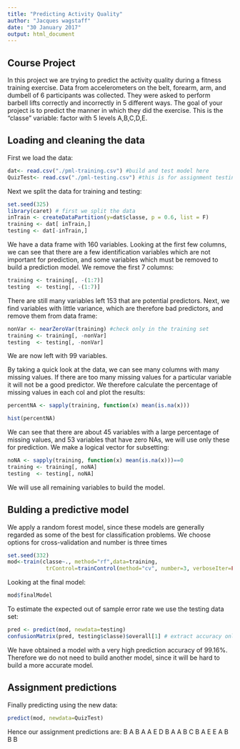 ```yaml
---
title: "Predicting Activity Quality"
author: "Jacques wagstaff"
date: "30 January 2017"
output: html_document
---
```


## Course Project
In this project we are trying to predict the activity quality during a fitness 
training exercise. Data from accelerometers on the belt, forearm, arm, 
and dumbell of 6 participants was collected. They were asked to perform barbell 
lifts correctly and incorrectly in 5 different ways. The goal of your project is 
to predict the manner in which they did the exercise. This is the "classe" 
variable: factor with 5 levels A,B,C,D,E.

## Loading and cleaning the data
First we load the data:
```r
dat<- read.csv("./pml-training.csv") #build and test model here
QuizTest<- read.csv("./pml-testing.csv") #this is for assignment testing
```

Next we split the data for training and testing:
```r
set.seed(325)
library(caret) # first we split the data
inTrain <- createDataPartition(y=dat$classe, p = 0.6, list = F)
training <- dat[ inTrain,]
testing <- dat[-inTrain,]
```

We have a data frame with 160 variables. Looking at the first few columns, 
we can see that there are a few identification variables which are not important 
for prediction, and some variables which must be removed to build a prediction 
model. We remove the first 7 columns:
```r
training <- training[, -(1:7)]
testing  <- testing[, -(1:7)]
```
There are still many variables left 153 that are potential predictors. 
Next, we find variables with little variance, which are therefore bad 
predictors, and remove them from data frame:
```r
nonVar <- nearZeroVar(training) #check only in the training set
training <- training[, -nonVar]
testing  <- testing[, -nonVar]
```
We are now left with 99 variables.

By taking a quick look at the data, we can see many columns with many
missing values. If there are too many missing values for a particular 
variable it will not be a good predictor. We therefore calculate the percentage 
of missing values in each col and plot the results:
```r
percentNA <- sapply(training, function(x) mean(is.na(x)))
```
```r
hist(percentNA) 
```
We can see that there are about 45 variables with a large percentage of missing 
values, and 53 variables that have zero NAs, we will use only these for prediction.
We make a logical vector for subsetting:
```r
noNA <- sapply(training, function(x) mean(is.na(x)))==0
training <- training[, noNA]
testing  <- testing[, noNA]
```
We will use all remaining variables to build the model.

## Bulding a predictive model

We apply a random forest model, since these models are generally regarded as 
some of the best for classification problems. We choose options for 
cross-validation and number is three times
```r
set.seed(332)
mod<-train(classe~., method="rf",data=training, 
            trControl=trainControl(method="cv", number=3, verboseIter=FALSE))
```
Looking at the final model:
```r
mod$finalModel
```

To estimate the expected out of sample error rate we use the testing data set:
```r
pred <- predict(mod, newdata=testing)
confusionMatrix(pred, testing$classe)$overall[1] # extract accuracy only
```
We have obtained a model with a very high prediction accuracy of 99.16%. Therefore
we do not need to build another model, since it will be hard to build a more 
accurate model.

## Assignment predictions
Finally predicting using the new data:
```r
predict(mod, newdata=QuizTest)
```
Hence our assignment predictions are:
B A B A A E D B A A B C B A E E A B B B
